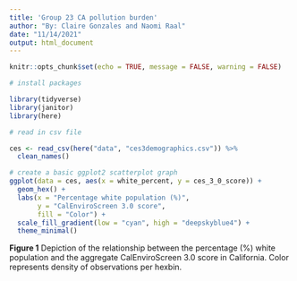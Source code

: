 ```yaml
---
title: 'Group 23 CA pollution burden'
author: "By: Claire Gonzales and Naomi Raal"
date: "11/14/2021"
output: html_document
---
```


```r
knitr::opts_chunk$set(echo = TRUE, message = FALSE, warning = FALSE)

# install packages

library(tidyverse)
library(janitor)
library(here)
```

```r
# read in csv file

ces <- read_csv(here("data", "ces3demographics.csv")) %>% 
  clean_names()
```

```r
# create a basic ggplot2 scatterplot graph
ggplot(data = ces, aes(x = white_percent, y = ces_3_0_score)) +
  geom_hex() +
  labs(x = "Percentage white population (%)",
       y = "CalEnviroScreen 3.0 score",
       fill = "Color") +
  scale_fill_gradient(low = "cyan", high = "deepskyblue4") +
  theme_minimal()

```
**Figure 1** Depiction of the relationship between the percentage (%) white population and the aggregate CalEnviroScreen 3.0 score in California. Color represents density of observations per hexbin. 
